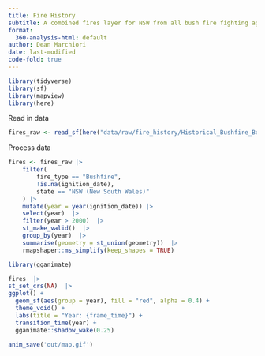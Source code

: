 ```yaml
---
title: Fire History
subtitle: A combined fires layer for NSW from all bush fire fighting agencies.
format:
  360-analysis-html: default
author: Dean Marchiori
date: last-modified
code-fold: true
---
```


```r
library(tidyverse)
library(sf)
library(mapview)
library(here)
```

Read in data  

```r
fires_raw <- read_sf(here("data/raw/fire_history/Historical_Bushfire_Boundaries.geojson"))
```

Process data  

```r

fires <- fires_raw |>
    filter(
        fire_type == "Bushfire",
        !is.na(ignition_date),
        state == "NSW (New South Wales)"
    ) |>
    mutate(year = year(ignition_date)) |>
    select(year)  |>
    filter(year > 2000)  |>
    st_make_valid()  |>
    group_by(year)  |>
    summarise(geometry = st_union(geometry))  |>
    rmapshaper::ms_simplify(keep_shapes = TRUE)   

library(gganimate)

fires  |>
st_set_crs(NA)  |>
ggplot() +
  geom_sf(aes(group = year), fill = "red", alpha = 0.4) +
  theme_void() +
  labs(title = "Year: {frame_time}") +
  transition_time(year) +
  gganimate::shadow_wake(0.25) 

anim_save('out/map.gif')
```



